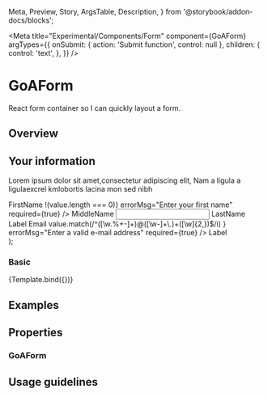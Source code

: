 
  Meta,
  Preview,
  Story,
  ArgsTable,
  Description,
} from '@storybook/addon-docs/blocks';


<Meta
  title="Experimental/Components/Form"
  component={GoAForm}
  argTypes={{
    onSubmit: { action: 'Submit function', control: null },
    children: {
      control: 'text',
    },
  }}
/>

# GoAForm

React form container so I can quickly layout a form.

## Overview

  <div>
    <h2>Your information</h2>
    <p>
      Lorem ipsum dolor sit amet,consectetur adipiscing elit, Nam a ligula a
      ligulaexcrel kmlobortis lacina mon sed nibh
    </p>
    <GoAForm {...args}>
      <div
        style={{
          display: 'flex',
          flexDirection: 'row',
          justifyContent: 'space-between',
          alignItems: 'stretch',
        }}
      >
        <GoAFormItem>
          <label>FirstName</label>
          <GoAInput
            name="FirstName"
            type="text"
            validate={(value) => !(value.length === 0)}
            errorMsg="Enter your first name"
            required={true}
          />
        </GoAFormItem>
        <GoAFormItem>
          <label>MiddleName</label>
          <input type="text" name="MiddleName" />
        </GoAFormItem>
        <GoAFormItem>
          <label>LastName</label>
          <GoAInput
            name="LastName"
            type="text"
            errorMsg="Enter your last name"
            required={true}
          />
        </GoAFormItem>
      </div>
      <GoACallout
        type="information"
        title=""
        content="Provincial Family Resource Networks (PRNS) deliver high quality."
      />
      <GoAFormItem>
        <label>Label</label>
        <GoAInput type="text" helpText="Non-standard Input" />
      </GoAFormItem>
      <GoAFormItem>
        <label>Email</label>
        <GoAInput
          name="Email"
          type="email"
          validate={(value) =>
            value.match(/^([\w.%+-]+)@([\w-]+\.)+([\w]{2,})$/i)
          }
          errorMsg="Enter a valid e-mail address"
          required={true}
        />
      </GoAFormItem>
      <GoAFormItem>
        <label>Label</label>
        <GoAInput
          name="label2"
          multiLine={true}
          helpText="Overflowing Input Field"
        />
      </GoAFormItem>
    </GoAForm>
  </div>
);

### Basic

<Canvas>
  <Story name="Basic" height="400px" args={{}}>
    {Template.bind({})}
  </Story>
</Canvas>

## Examples

## Properties

### GoAForm

<Description of={GoAForm} />
<ArgsTable of={GoAForm} />

## Usage guidelines
